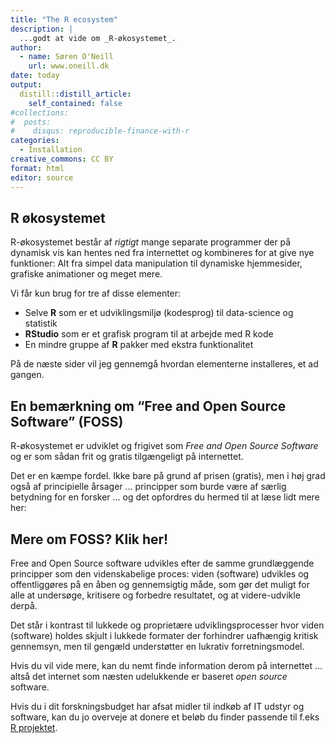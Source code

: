 ```yaml
---
title: "The R ecosystem"
description: |
  ...godt at vide om _R-økosystemet_.
author:
  - name: Søren O'Neill
    url: www.oneill.dk
date: today
output:
  distill::distill_article:
    self_contained: false
#collections:
#  posts:
#    disqus: reproducible-finance-with-r
categories:
  - Installation
creative_commons: CC BY
format: html
editor: source
---
```


## R økosystemet

R-økosystemet består af *rigtigt* mange separate programmer der på dynamisk vis kan hentes ned fra internettet og kombineres for at give nye funktioner: Alt fra simpel data manipulation til dynamiske hjemmesider, grafiske animationer og meget mere.

Vi får kun brug for tre af disse elementer:

-   Selve **R** som er et udviklingsmiljø (kodesprog) til data-science og statistik
-   **RStudio** som er et grafisk program til at arbejde med R kode
-   En mindre gruppe af **R** pakker med ekstra funktionalitet

På de næste sider vil jeg gennemgå hvordan elementerne installeres, et ad gangen.

## En bemærkning om "Free and Open Source Software" (FOSS)

R-økosystemet er udviklet og frigivet som *Free and Open Source Software* og er som sådan frit og gratis tilgængeligt på internettet.

Det er en kæmpe fordel. Ikke bare på grund af prisen (gratis), men i høj grad også af principielle årsager ... principper som burde være af særlig betydning for en forsker ... og det opfordres du hermed til at læse lidt mere her:

::: {.callout-tip collapse="true"}
## Mere om FOSS? Klik her!

Free and Open Source software udvikles efter de samme grundlæggende principper som den videnskabelige proces: viden (software) udvikles og offentliggøres på en åben og gennemsigtig måde, som gør det muligt for alle at undersøge, kritisere og forbedre resultatet, og at videre-udvikle derpå.

Det står i kontrast til lukkede og proprietære udviklingsprocesser hvor viden (software) holdes skjult i lukkede formater der forhindrer uafhængig kritisk gennemsyn, men til gengæld understøtter en lukrativ forretningsmodel.

Hvis du vil vide mere, kan du nemt finde information derom på internettet ... altså det internet som næsten udelukkende er baseret *open source* software. 

Hvis du i dit forskningsbudget har afsat midler til indkøb af IT udstyr og software, kan du jo overveje at donere et beløb du finder passende til f.eks [R projektet](https://www.r-project.org/foundation/donations.html).
:::


